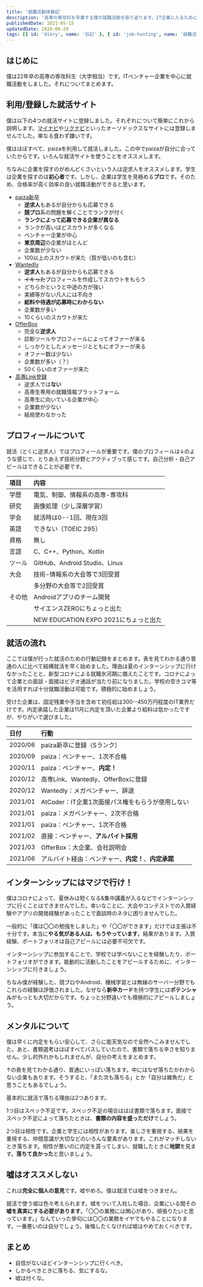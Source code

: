 ```yaml
---
title: '就職活動体験記'
description: '高専の専攻科を卒業する僕の就職活動を振り返ります。IT企業に入るために何をしたか、何を考えていたかをまとめます。'
publishedDate: 2021-05-15
updatedDate: 2024-06-29
tags: [{ id: 'diary', name: '日記' }, { id: 'job-hunting', name: '就職活動' }]
---
```



## はじめに

僕は22年卒の高専の専攻科生（大学相当）です。ITベンチャー企業を中心に就職活動をしました。それについてまとめます。

## 利用/登録した就活サイト

僕は以下の4つの就活サイトに登録しました。それぞれについて簡単にこれから説明します。[マイナビ](https://job.mynavi.jp/)や[リクナビ](https://job.rikunabi.com/)といったオーソドックスなサイトには登録しませんでした。単なる食わず嫌いです。

僕はほぼすべて、paizaを利用して就活しました。この中でpaizaが自分に合っていたからです。いろんな就活サイトを使うことをオススメします。

ちなみに企業を探すのがめんどくさいという人は逆求人をオススメします。学生は企業を探すのは**初心者**です。しかし、企業は学生を見極める**プロ**です。そのため、合格率が高く効率の良い就職活動ができると思います。

- [paiza新卒](https://paiza.jp/student)
  - **逆求人**もあるが自分からも応募できる
  - **競プロ**系の問題を解くことでランクが付く
  - **ランクによって応募できる企業が異なる**
  - ランクが高いほどスカウトが多くなる
  - ベンチャー企業が中心
  - **東京周辺**の企業がほとんど
  - 企業数が少ない
  - 100以上のスカウトが来た（質が低いのも含む）
- [Wantedly](https://www.wantedly.com/)
  - **逆求人**もあるが自分からも応募できる
  - ~~イキった~~プロフィールを作成してスカウトをもらう
  - どちらかというと中途の方が強い
  - 実績等がない凡人には不向き
  - **給料や待遇が応募時にわからない**
  - 企業数が多い
  - 10くらいのスカウトが来た
- [OfferBox](https://offerbox.jp/)
  - 完全な**逆求人**
  - 診断ツールやプロフィールによってオファーが来る
  - しっかりとしたメッセージとともにオファーが来る
  - オファー数は少ない
  - 企業数が多い（？）
  - 50くらいのオファーが来た
- [高専Link登録](https://knowledge-free.co.jp/kosenlink/)
  - 逆求人では**ない**
  - 高専生専用の就職情報プラットフォーム
  - 高専生に向いている企業が中心
  - 企業数が少ない
  - 結局使わなかった

## プロフィールについて

就活（とくに逆求人）ではプロフィールが重要です。僕のプロフィールは↓のような感じで、とりあえず技術分野とアクティブって感じです。自己分析・自己アピールはできることが必要です。

| 項目   | 内容                                  |
| :----- | :------------------------------------ |
| 学歴   | 電気、制御、情報系の高専-専攻科       |
| 研究   | 画像処理（少し深層学習）              |
| 学会   | 就活時は0--1回、現在3回               |
| 英語   | できない（TOEIC 295）                 |
| 資格   | 無し                                  |
| 言語   | C、C++、Python、Kotlin                |
| ツール | GitHub、Android Studio、Linux         |
| 大会   | 技術-情報系の大会等で3回受賞          |
|        | 多分野の大会等で2回受賞               |
| その他 | Androidアプリのチーム開発             |
|        | サイエンスZEROにちょっと出た          |
|        | NEW EDUCATION EXPO 2021にちょっと出た |

## 就活の流れ

ここでは僕が行った就活のための行動記録をまとめます。表を見てわかる通り普通の人に比べて結構就活を早く始めました。理由は夏のインターンシップに行けなかったことと、新型コロナによる就職氷河期に備えたことです。コロナによって企業との面談・面接はビデオ通話が当たり前になりました。学校の空きコマ等を活用すれば十分就職活動は可能です。積極的に始めましょう。

受けた企業は、固定残業や手当を含めて初任給は300--450万円程度のIT業界だけです。内定承諾した企業は11月に内定を頂いた企業より給料は低かったですが、やりがいで選びました。

| 日付    | 行動                                                 |
| :------ | :--------------------------------------------------- |
| 2020/06 | paiza新卒に登録（Sランク）                           |
| 2020/09 | paiza：ベンチャー、1次不合格                         |
| 2020/11 | paiza：ベンチャー、**内定！**                        |
| 2020/12 | 高専Link、Wantedly、OfferBoxに登録                   |
| 2020/12 | Wantedly：メガベンチャー、辞退                       |
| 2021/01 | AtCoder：IT企業1次面接パス権をもらうが使用しない     |
| 2021/01 | paiza：メガベンチャー、2次不合格                     |
| 2021/01 | paiza：ベンチャー、1次不合格                         |
| 2021/02 | 直接：ベンチャー、**アルバイト採用**                 |
| 2021/03 | OfferBox：大企業、会社説明会                         |
| 2021/06 | アルバイト経由：ベンチャー、**内定！**、**内定承諾** |

## インターンシップにはマジで行け！

僕はコロナによって、夏休みは短くなる<JwAki />&<JwAki />集中講義が入るなどでインターンシップに行くことはできませんでした。幸いなことに、大会やコンテストでの入賞経験やアプリの開発経験があったことで面談時のネタに困りませんでした。

一般的に「僕は〇〇の勉強をしました」や「〇〇ができます」だけでは主張は不十分です。本当に**やる気がある人は、もうやっています**。結果があります。入賞経験、ポートフォリオは自己アピールには必要不可欠です。

インターンシップに参加することで、学校では学べないことを経験したり、ポートフォリオができます。能動的に活動したことをアピールするために、インターンシップに行きましょう。

ちなみ僕が経験した、競プロやAndroid、機械学習とは無縁のサーバー分野でもこれらの経験は評価されました。なぜなら**新卒カード**を持つ学生には**ポテンシャル**がもっとも大切だからです。ちょっと分野違いでも積極的にアピールしましょう。

## メンタルについて

僕は早くに内定をもらい安心して、さらに能天気なので全然へこみませんでした。あと、書類選考はほぼすべてパスしていたので、書類で落ちる辛さを知りません。少し的外れかもしれませんが、自分の考えをまとめます。

↑の表を見てわかる通り、普通にいっぱい落ちます。中にはなぜ落ちたかわからない企業もあります。そうすると、「また次も落ちる」とか「自分は雑魚だ」と思うこともあるでしょう。

基本的に就活で落ちる理由は2つあります。

1つ目はスペック不足です。スペック不足の場合はほぼ書類で落ちます。面接でスペック不足によって落ちたときは、**書類の内容を盛っただけ**でしょう。

2つ目は相性です。企業と学生には相性があります。楽しさを重視する、結果を重視する、仲間意識が大切などのいろんな要素があります。これがマッチしないとき落ちます。相性が悪いのに内定を貰ってしまい、就職したときに**地獄**を見ます。**落ちて良かった**と思いましょう。

## 嘘はオススメしない

これは**完全に個人の意見**です。嘘やめろ。僕は就活では嘘をつきません。

就活で使う嘘は色々考えられます。嘘をついて入社した場合、企業にいる間その**嘘を真実にする必要があります**。「〇〇の業務には関心があり、頑張りたいと思っています。」なんていった挙句には〇〇の業務をイヤでもやることになります。一番悪いのは自分でしょう。後悔したくなければ嘘はやめておくべきです。

## まとめ

- 自信がないほどインターンシップに行くべき。
- しかるべきときに落ちる、気にするな。
- 嘘は付くな。
